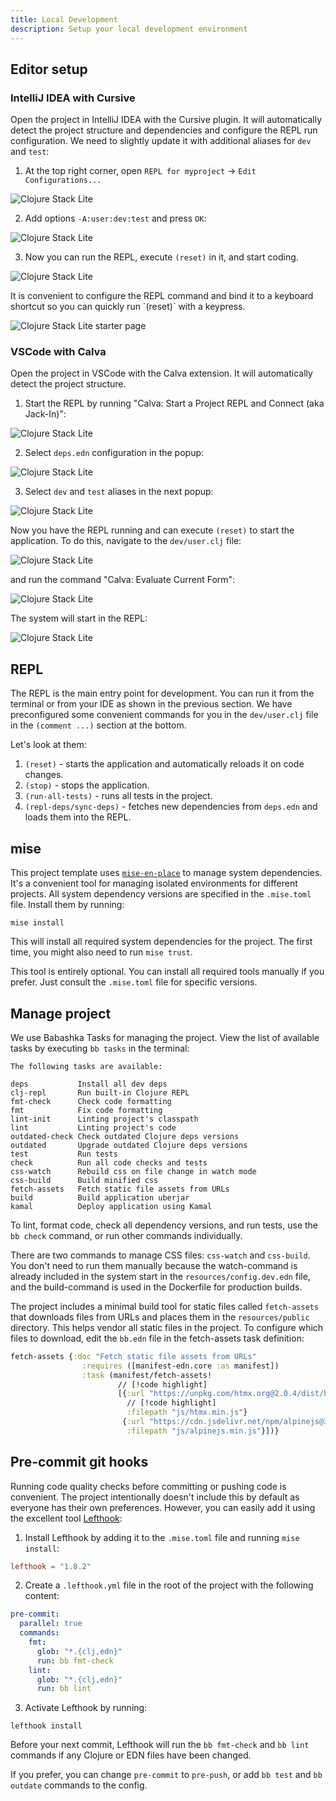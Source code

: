 ```yaml
---
title: Local Development
description: Setup your local development environment
---
```


## Editor setup

### IntelliJ IDEA with Cursive

Open the project in IntelliJ IDEA with the Cursive plugin. It will automatically detect the project structure and dependencies and configure the REPL run configuration. We need to slightly update it with additional aliases for `dev` and `test`:

1. At the top right corner, open `REPL for myproject` -> `Edit Configurations...`

![Clojure Stack Lite](@/public/lite_idea_run_config.png)

2. Add options `-A:user:dev:test` and press `OK`:

![Clojure Stack Lite](@/public/lite_idea_aliases.png)

3. Now you can run the REPL, execute `(reset)` in it, and start coding.

![Clojure Stack Lite](@/public/lite_idea_run_repl.png)

<Callout title="Tip" type="info">
    It is convenient to configure the REPL command and bind it to a keyboard shortcut so you can quickly run `(reset)` with a keypress.
</Callout>

![Clojure Stack Lite starter page](@/public/lite_idea_repl_cmd.png)

### VSCode with Calva

Open the project in VSCode with the Calva extension. It will automatically detect the project structure.

1. Start the REPL by running "Calva: Start a Project REPL and Connect (aka Jack-In)":

![Clojure Stack Lite](@/public/lite_calva_start_repl.png)

2. Select `deps.edn` configuration in the popup:

![Clojure Stack Lite](@/public/lite_calva_deps.png)

3. Select `dev` and `test` aliases in the next popup:

![Clojure Stack Lite](@/public/lite_calva_aliases.png)

Now you have the REPL running and can execute `(reset)` to start the application. To do this, navigate to the `dev/user.clj` file:

![Clojure Stack Lite](@/public/lite_calva_user_clj.png)

and run the command "Calva: Evaluate Current Form":

![Clojure Stack Lite](@/public/lite_calva_run_current_form.png)

The system will start in the REPL:

![Clojure Stack Lite](@/public/lite_calva_repl_system.png)

## REPL

The REPL is the main entry point for development. You can run it from the terminal or from your IDE as shown in the previous section.
We have preconfigured some convenient commands for you in the `dev/user.clj` file in the `(comment ...)` section at the bottom.

Let's look at them:

1. `(reset)` - starts the application and automatically reloads it on code changes.
2. `(stop)` - stops the application.
3. `(run-all-tests)` - runs all tests in the project.
4. `(repl-deps/sync-deps)` - fetches new dependencies from `deps.edn` and loads them into the REPL.

## mise

This project template uses [`mise-en-place`](https://mise.jdx.dev/) to manage system dependencies. It's a convenient tool for managing isolated environments for different projects.
All system dependency versions are specified in the `.mise.toml` file. Install them by running:

```shell
mise install
```

This will install all required system dependencies for the project. The first time, you might also need to run `mise trust`.

<Callout title="Tip" type="info">This tool is entirely optional. You can install all required tools manually if you prefer. Just consult the `.mise.toml` file for specific versions.</Callout>

## Manage project

We use Babashka Tasks for managing the project. View the list of available tasks by executing `bb tasks` in the terminal:

```shell
The following tasks are available:

deps           Install all dev deps
clj-repl       Run built-in Clojure REPL
fmt-check      Check code formatting
fmt            Fix code formatting
lint-init      Linting project's classpath
lint           Linting project's code
outdated-check Check outdated Clojure deps versions
outdated       Upgrade outdated Clojure deps versions
test           Run tests
check          Run all code checks and tests
css-watch      Rebuild css on file change in watch mode
css-build      Build minified css
fetch-assets   Fetch static file assets from URLs
build          Build application uberjar
kamal          Deploy application using Kamal
```

To lint, format code, check all dependency versions, and run tests, use the `bb check` command, or run other commands individually.

There are two commands to manage CSS files: `css-watch` and `css-build`. You don't need to run them manually because the watch-command is already included in the system start in the `resources/config.dev.edn` file, and the build-command is used in the Dockerfile for production builds.

The project includes a minimal build tool for static files called `fetch-assets` that downloads files from URLs and places them in the `resources/public` directory. This helps vendor all static files in the project.
To configure which files to download, edit the `bb.edn` file in the fetch-assets task definition:

```clojure
fetch-assets {:doc "Fetch static file assets from URLs"
                :requires ([manifest-edn.core :as manifest])
                :task (manifest/fetch-assets!
                        // [!code highlight]
                        [{:url "https://unpkg.com/htmx.org@2.0.4/dist/htmx.min.js"
                          // [!code highlight]
                          :filepath "js/htmx.min.js"}
                         {:url "https://cdn.jsdelivr.net/npm/alpinejs@3.14.8/dist/cdn.min.js"
                          :filepath "js/alpinejs.min.js"}])}
```

## Pre-commit git hooks

Running code quality checks before committing or pushing code is convenient. The project intentionally doesn't include this by default as everyone has their own preferences.
However, you can easily add it using the excellent tool [Lefthook](https://github.com/evilmartians/lefthook):

1. Install Lefthook by adding it to the `.mise.toml` file and running `mise install`:

```toml title=".mise.toml"
lefthook = "1.8.2"
```

2. Create a `.lefthook.yml` file in the root of the project with the following content:

```yaml
pre-commit:
  parallel: true
  commands:
    fmt:
      glob: "*.{clj,edn}"
      run: bb fmt-check
    lint:
      glob: "*.{clj,edn}"
      run: bb lint
```

3. Activate Lefthook by running:

```shell
lefthook install
```

Before your next commit, Lefthook will run the `bb fmt-check` and `bb lint` commands if any Clojure or EDN files have been changed.

<Callout title="Tip" type="info">If you prefer, you can change `pre-commit` to `pre-push`, or add `bb test` and `bb outdate` commands to the config.</Callout>